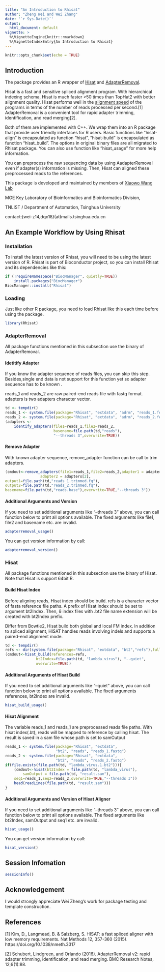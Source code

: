 ```yaml
---
title: "An Introduction to Rhisat"
author: "Zheng Wei and Wei Zhang"
date: '`r Sys.Date()`'
output:
  html_document: default
vignette: >
  %\VignetteEngine{knitr::rmarkdown}
  %\VignetteIndexEntry{An Introduction to Rhisat}
---
```


```r
knitr::opts_chunk$set(echo = TRUE)
```


## Introduction

The package provides an R wrapper of
[Hisat](http://ccb.jhu.edu/software/hisat/index.shtml) and
[AdapterRemoval](https://github.com/MikkelSchubert/adapterremoval).

Hisat is a fast and sensitive spliced alignment program.
With hierarchical indexing schema, Hisat is much faster >50 
times than TopHat2 with better alignment quality. Hisat performs well 
in the [alignment speed](https://www.nature.com/articles/nmeth.3317/figures/6) 
of the programs in terms of the number of reads processed per second.[1]
AdapterRemoval is a convenient tool for rapid adapter trimming,
identification, and read merging[2]. 

Both of them are implemented with C++. We wrap them
into an R package that provide user friendly interfaces for R users.
Basic functions like "hisat-align" is encapsulated as function "hisat",
"hisat-build" is encapsulated as function "hisat_build". The options in
original binary files are all migrated to Rhisat package. You can also
use function like "hisat_usage" for more help information.

You can preprocess the raw sequencing data by using AadapterRemoval even
if adapter(s) information is missing. Then, Hisat can aligned these
preprocessed reads to the references. 

This package is developed and maintained by members of 
[Xiaowo Wang Lab](http://bioinfo.au.tsinghua.edu.cn/member/xwwang)

MOE Key Laboratory of Bioinformatics and Bioinformatics Division, 

TNLIST / Department of Automation, Tsinghua University

contact:{wei-z14,dqx18}(at)mails.tsinghua.edu.cn

## An Example Workflow by Using Rhisat



### Installation

To install the latest version of Rhisat, you will need to be using the
latest version of R. Rhisat is part of Bioconductor project, 
so you can install Rhisat and its dependencies like this:

```r
if (!requireNamespace("BiocManager", quietly=TRUE))
    install.packages("BiocManager")
BiocManager::install("Rhisat")
```

### Loading

Just like other R package, 
you need to load Rhisat like this each time before using the package.
```r
library(Rhisat)
```

### AdapterRemoval

All package functions mentioned in this subsection 
use the binary of AdapterRemoval.

#### Idetitify Adapter

If you know the adapter sequence of reads files, you can skip this step.
Besides,single end data is not support for this function yet so adapter
sequence has to be known .


reads_1 and reads_2 are raw paired-end reads file with fastq format.
adapters is two adapters character vector. 

```r
td <- tempdir()
reads_1 <- system.file(package="Rhisat", "extdata", "adrm", "reads_1.fq")
reads_2 <- system.file(package="Rhisat", "extdata", "adrm", "reads_2.fq")
(adapters <- 
    identify_adapters(file1=reads_1,file2=reads_2,
                      basename=file.path(td,"reads"),
                      "--threads 3",overwrite=TRUE))
```

#### Remove Adapter

With known adapter sequence, 
remove_adapter function can be call to trim adapters.  

```r
(cmdout<-remove_adapters(file1=reads_1,file2=reads_2,adapter1 = adapters[1], 
                adapter2 = adapters[2],
output1=file.path(td,"reads_1.trimmed.fq"),
output2=file.path(td,"reads_2.trimmed.fq"),
basename=file.path(td,"reads.base"),overwrite=TRUE,"--threads 3"))
```


#### Additional Arguments and Version

If you need to set additional arguments like "--threads 3" above, 
you can call function below to print all options available. 
The fixed arguments like file1, file2 and basename etc. are invalid.

```r
adapterremoval_usage()
```

You can get version information by call:

```r
adapterremoval_version()
```


### Hisat
All package functions mentioned in this subsection 
use the binary of Hisat. 
Note that Hisat is support 64bit R.

#### Build Hisat Index
Before aligning reads, Hisat index should be build. 
refs is a character vector of fasta reference file paths. 
A prefix of Hisat index should be set to argument bt2Index. 
Then, 6 index files with .bt2 file name extension will 
be created with bt2Index prefix.

Differ from Bowtie2, Hisat build both global and local FM
index. In addition to spliced alignment, HISAT handles reads 
involving indels and supports a paired-end alignment mode. 

```r
td <- tempdir()
refs <- dir(system.file(package="Rhisat", "extdata", "bt2","refs"),full=TRUE)
(cmdout<-hisat_build(references=refs, 
              bt2Index=file.path(td, "lambda_virus"), "--quiet",
              overwrite=TRUE))
```

#### Additional Arguments of Hisat Build

If you need to set additional arguments like 
"--quiet" above, 
you can call function below to print all options available. 
The fixed arguments references, bt2Index are invalid.

```r
hisat_build_usage()
```

#### Hisat Alignment

The variable reads_1 and reads_1 are preprocessed reads file paths. 
With hisat index(.bt), 
reads will be mapped to reference by calling hisat. 
The result is saved in a sam file whose path is set to samOutput 

```r
reads_1 <- system.file(package="Rhisat", "extdata", 
                       "bt2", "reads", "reads_1.fastq")
reads_2 <- system.file(package="Rhisat", "extdata", 
                       "bt2", "reads", "reads_2.fastq")
if(file.exists(file.path(td, "lambda_virus.1.bt2"))){
    (cmdout<-hisat(bt2Index = file.path(td, "lambda_virus"),
        samOutput = file.path(td, "result.sam"),
    seq1=reads_1,seq2=reads_2,overwrite=TRUE,"--threads 3"))
    head(readLines(file.path(td, "result.sam")))
}
```

#### Additional Arguments and Version of Hisat Aligner

If you need to set additional arguments like "--threads 3" above, 
you can call function below to print all options available. 
The fixed arguments like bt2Index, samOutput and seq1 etc. are invalid.

```r
hisat_usage()
```

You can get version information by call:

```r
hisat_version()
```


## Session Infomation

```r
sessionInfo()
```

## Acknowledgement

I would strongly appreciate Wei Zheng's work for
package testing and template construction.

## References

[1] Kim, D., Langmead, B. & Salzberg, S. HISAT: a fast 
spliced aligner with low memory requirements. Nat Methods 12, 
357-360 (2015). https://doi.org/10.1038/nmeth.3317

[2] Schubert, Lindgreen, and Orlando (2016). AdapterRemoval v2: rapid
adapter trimming, identification, and read merging. BMC Research Notes,
12;9(1):88.

